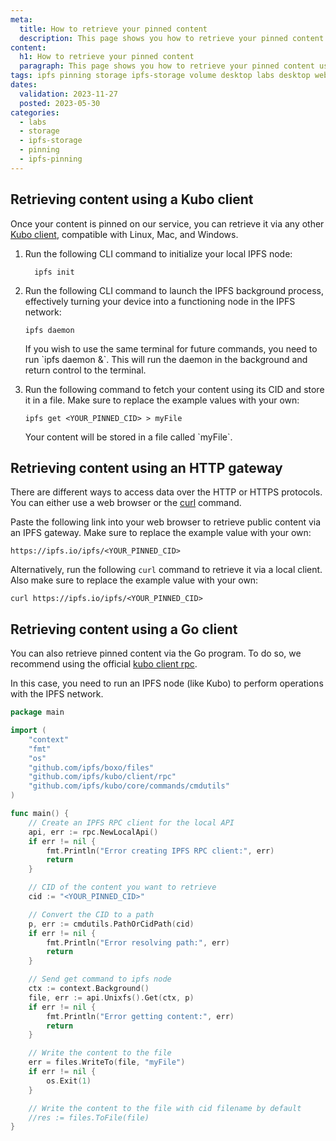 ```yaml
---
meta:
  title: How to retrieve your pinned content
  description: This page shows you how to retrieve your pinned content using different methods
content:
  h1: How to retrieve your pinned content
  paragraph: This page shows you how to retrieve your pinned content using different methods
tags: ipfs pinning storage ipfs-storage volume desktop labs desktop web3 gateway kubo
dates:
  validation: 2023-11-27
  posted: 2023-05-30
categories:
  - labs
  - storage
  - ipfs-storage
  - pinning
  - ipfs-pinning
---
```


## Retrieving content using a Kubo client

Once your content is pinned on our service, you can retrieve it via any other [Kubo client](/labs/ipfs-pinning/api-cli/ipfs-cli/), compatible with Linux, Mac, and Windows.

1. Run the following CLI command to initialize your local IPFS node:

    ```
      ipfs init
    ```

2. Run the following CLI command to launch the IPFS background process, effectively turning your device into a functioning node in the IPFS network:

    ```
    ipfs daemon
    ```

    <Message type="tip">
        If you wish to use the same terminal for future commands, you need to run `ipfs daemon &`. This will run the daemon in the background and return control to the terminal.
    </Message>

3. Run the following command to fetch your content using its CID and store it in a file. Make sure to replace the example values with your own: 

    ```
    ipfs get <YOUR_PINNED_CID> > myFile
    ```
    <Message type="note">
        Your content will be stored in a file called `myFile`.
    </Message>

## Retrieving content using an HTTP gateway

There are different ways to access data over the HTTP or HTTPS protocols. You can either use a web browser or the [curl](https://curl.se/) command.

Paste the following link into your web browser to retrieve public content via an IPFS gateway. Make sure to replace the example value with your own:

```
https://ipfs.io/ipfs/<YOUR_PINNED_CID>
```

Alternatively, run the following `curl` command to retrieve it via a local client. Also make sure to replace the example value with your own:

```
curl https://ipfs.io/ipfs/<YOUR_PINNED_CID>
```

## Retrieving content using a Go client

You can also retrieve pinned content via the Go program. To do so, we recommend using the official [kubo client rpc](https://github.com/ipfs/kubo/tree/master/client/rpc).

In this case, you need to run an IPFS node (like Kubo) to perform operations with the IPFS network.

```go
package main

import (
	"context"
	"fmt"
	"os"
	"github.com/ipfs/boxo/files"
	"github.com/ipfs/kubo/client/rpc"
	"github.com/ipfs/kubo/core/commands/cmdutils"
)

func main() {
	// Create an IPFS RPC client for the local API
	api, err := rpc.NewLocalApi()
	if err != nil {
		fmt.Println("Error creating IPFS RPC client:", err)
		return
	}

	// CID of the content you want to retrieve
	cid := "<YOUR_PINNED_CID>"

	// Convert the CID to a path
	p, err := cmdutils.PathOrCidPath(cid)
	if err != nil {
		fmt.Println("Error resolving path:", err)
		return
	}

	// Send get command to ipfs node
	ctx := context.Background()
	file, err := api.Unixfs().Get(ctx, p)
	if err != nil {
		fmt.Println("Error getting content:", err)
		return
	}

	// Write the content to the file
	err = files.WriteTo(file, "myFile")
	if err != nil {
		os.Exit(1)
	}

	// Write the content to the file with cid filename by default
	//res := files.ToFile(file)
}
```